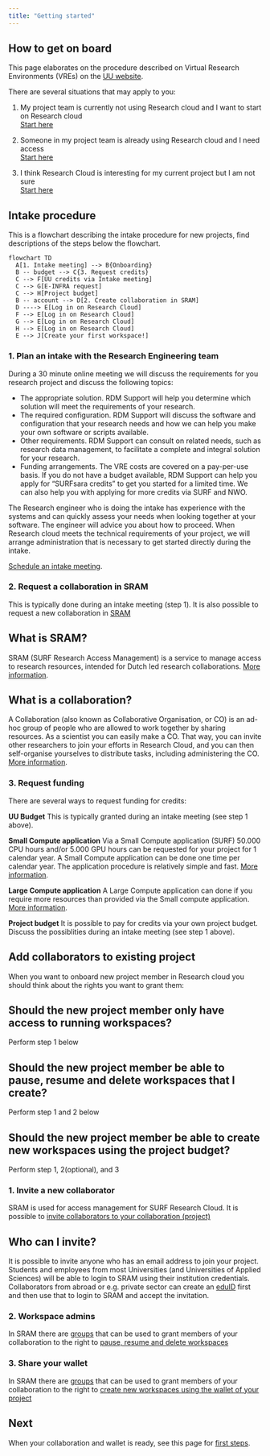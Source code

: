 ```yaml
---
title: "Getting started"
---
```


## How to get on board

This page elaborates on the procedure described on Virtual Research Environments (VREs) on the [UU website](https://www.uu.nl/en/research/research-data-management/tools-services/software-and-computing/virtual-research-environments).

There are several situations that may apply to you:  

1. My project team is currently not using Research cloud and I want to start on Research cloud  
[Start here](#steps-for-setting-up-a-new-research-cloud-project)  

2. Someone in my project team is already using Research cloud and I need access  
[Start here](#add-collaborators-to-existing-project)  

3. I think Research Cloud is interesting for my current project but I am not sure  
[Start here](#steps-for-setting-up-a-new-research-cloud-project)  

## Intake procedure

This is a flowchart describing the intake procedure for new projects, find descriptions of the steps below the flowchart.

```mermaid
flowchart TD
  A[1. Intake meeting] --> B{Onboarding}
  B -- budget --> C{3. Request credits}
  C --> F[UU credits via Intake meeting]
  C --> G[E-INFRA request]
  C --> H[Project budget]
  B -- account --> D[2. Create collaboration in SRAM]
  D ----> E[Log in on Research Cloud]
  F --> E[Log in on Research Cloud]
  G --> E[Log in on Research Cloud]
  H --> E[Log in on Research Cloud]
  E --> J[Create your first workspace!]

```

### 1. Plan an intake with the Research Engineering team
During a 30 minute online meeting we will discuss the requirements for you research project and discuss the following topics:

* The appropriate solution. RDM Support will help you determine which solution will meet the requirements of your research. 
* The required configuration. RDM Support will discuss the software and configuration that your research needs and how we can help you make your own software or scripts available.
* Other requirements. RDM Support can consult on related needs, such as research data management, to facilitate a complete and integral solution for your research.
* Funding arrangements. The VRE costs are covered on a pay-per-use basis. If you do not have a budget available, RDM Support can help you apply for “SURFsara credits” to get you started for a limited time. We can also help you with applying for more credits via SURF and NWO.

The Research engineer who is doing the intake has experience with the systems and can quickly assess your needs when looking together at your software. The engineer will advice you about how to proceed. When Research cloud meets the technical requirements of your project, we will arrange administration that is necessary to get started directly during the intake.

[Schedule an intake meeting](https://outlook.office365.com/owa/calendar/HPCSupport1@solisservices.onmicrosoft.com/bookings/).

### 2. Request a collaboration in SRAM

This is typically done during an intake meeting (step 1). It is also possible to request a new collaboration in [SRAM](https://servicedesk.surf.nl/wiki/display/WIKI/SURF+Research+Access+Management)

::: {.callout-note collapse="true"}
## What is SRAM?

SRAM (SURF Research Access Management) is a service to manage access to research resources, intended for Dutch led research collaborations. [More information](https://servicedesk.surf.nl/wiki/display/WIKI/SURF+Research+Access+Management).
:::

::: {.callout-note collapse="true"}
## What is a collaboration?

A Collaboration (also known as Collaborative Organisation, or CO) is an ad-hoc group of people who are allowed to work together by sharing resources. As a scientist you can easily make a CO. That way, you can invite other researchers to join your efforts in Research Cloud, and you can then self-organise yourselves to distribute tasks, including administering the CO. [More information](https://servicedesk.surf.nl/wiki/pages/viewpage.action?pageId=17825822).

:::

### 3. Request funding
There are several ways to request funding for credits:  

**UU Budget**
This is typically granted during an intake meeting (see step 1 above).

**Small Compute application**
Via a Small Compute application (SURF) 50.000 CPU hours and/or 5.000 GPU hours can be requested for your project for 1 calendar year. A Small Compute application can be done one time per calendar year. The application procedure is relatively simple and fast. [More information](funding.qmd).

**Large Compute application**
A Large Compute application can done if you require more resources than provided via the Small compute application. [More information](funding.qmd).

**Project budget**
It is possible to pay for credits via your own project budget. Discuss the possiblities during an intake meeting (see step 1 above).

## Add collaborators to existing project

When you want to onboard new project member in Research cloud you should think about the rights you want to grant them:

::: {.callout-note collapse="true"}
## Should the new project member only have access to running workspaces? 

Perform step 1 below
:::

::: {.callout-note collapse="true"}
## Should the new project member be able to pause, resume and delete workspaces that I create? 

Perform step 1 and 2 below
:::

::: {.callout-note collapse="true"}
## Should the new project member be able to create new workspaces using the project budget? 

Perform step 1, 2(optional), and 3
:::


### 1. Invite a new collaborator
SRAM is used for access management for SURF Research Cloud. It is possible to [invite collaborators to your collaboration (project)](https://servicedesk.surf.nl/wiki/display/WIKI/Invite+admins+and+members+to+a+collaboration)

::: {.callout-note collapse="true"}
## Who can I invite?

It is possible to invite anyone who has an email address to join your project. Students and employees from most Universities (and Universities of Applied Sciences) will be able to login to SRAM using their institution credentials. Collaborators from abroad or e.g. private sector can create an [eduID](https://eduid.nl/) first and then use that to login to SRAM and accept the invitation.
:::

### 2. Workspace admins
In SRAM there are [groups](https://servicedesk.surf.nl/wiki/display/WIKI/Manage+groups+of+collaboration+members) that can be used to grant members of your collaboration to the right to [pause, resume and delete workspaces](https://servicedesk.surf.nl/wiki/display/WIKI/Sharing+control%3A+workspace+admin)

### 3. Share your wallet
In SRAM there are [groups](https://servicedesk.surf.nl/wiki/display/WIKI/Manage+groups+of+collaboration+members) that can be used to grant members of your collaboration to the right to [create new workspaces using the wallet of your project](https://servicedesk.surf.nl/wiki/display/WIKI/Access+to+project+wallet)

## Next
When your collaboration and wallet is ready, see this page for [first steps](first-steps.qmd).
